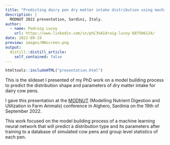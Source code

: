 ```yaml
---
title: "Predicting dairy pen dry matter intake distribution using machine learning"
description: |
  MODNUT 2022 presentation, Sardini, Italy.
author:
  - name: Padraig Lucey
    url: https://www.linkedin.com/in/p%C3%A1draig-lucey-687506124/
date: 2022-09-19
preview: images/NNscreen.png
output:
  distill::distill_article:
    self_contained: false
---
```

```r
htmltools::includeHTML("presentation.html")
```


This is the slideset I presented of my PhD work on a model building process to predict the distribution shape and parameters of dry matter intake for dairy cow pens. 

I gave this presentation at the [MODNUT](https://www.modnut2022.com) (Modelling Nutrient Digestion and Utilization in Farm Animals) conference in Alghero, Sardinia on the 19th of September 2022.

This work focused on the model building process of a machine learning neural network that will predict a distribution type and its parameters after training to a database of simulated cow pens and group level statistics of each pen. 


